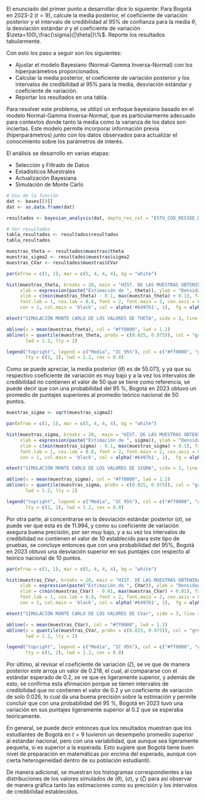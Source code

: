 El enunciado del primer punto a desarrollar dice lo siguiente: Para Bogotá en 2023-2 ($t=9$), calcule la media posterior, el coeficiente de variación posterior y el intervalo de credibilidad al 95$\%$ de confianza para la media $\theta$, la desviación estándar $\sigma$ y el coeficiente de variación $\zeta=100\,\frac{\sigma}{|\theta|}\%$. Reporte los resultados tabularmente.

Con esto los paso a seguir son los siguientes:

-   Ajustar el modelo Bayesiano (Normal-Gamma Inversa-Normal) con los hiperparámetros proporcionados.
-   Calcular la media posterior, el coeficiente de variación posterior y los intervalos de credibilidad al $95\%$ para la media, desviación estándar y coeficiente de variación.
-   Reportar los resultados en una tabla.

Para resolver este problema, se utilizó un enfoque bayesiano basado en el modelo Normal-Gamma Inversa-Normal, que es particularmente adecuado para contextos donde tanto la media como la varianza de los datos son inciertas. Este modelo permite incorporar información previa (hiperparámetros) junto con los datos observados para actualizar el conocimiento sobre los parámetros de interés.

El análisis se desarrollo en varias etapas:

-   Selección y Filtrado de Datos
-   Estadísticos Muestrales
-   Actualización Bayesiana
-   Simulación de Monte Carlo

```r
# Uso de la función
dat <- bases[[9]]
dat <- as.data.frame(dat)

resultados <- bayesian_analysis(dat, depto_res_col = "ESTU_COD_RESIDE_DEPTO", depto_code = 11, score_col = "PUNT_MATEMATICAS", save_samples = TRUE)

# Ver resultados
tabla_resultados <- resultados$resultados
tabla_resultados
```


```r
muestras_theta <- resultados$muestras$theta
muestras_sigma2 <- resultados$muestras$sigma2
muestras_CVar <- resultados$muestras$CVar
```


```r
par(mfrow = c(1, 1), mar = c(5, 4, 4, 4), bg = "white")

hist(muestras_theta, breaks = 20, main = "HIST. DE LAS MUESTRAS OBTENIDAS PARA THETA",
     xlab = expression(paste("Estimación de ", theta)), ylab = "Densidad",
     xlim = c(min(muestras_theta) - 0.1, max(muestras_theta) + 0.1), family = "sans", 
     font.lab = 1, cex.lab = 0.8, font = 2, font.main = 2, cex.axis = 0.7, cex.main = 1.1,
     cex = 1, col.main = 'black', col = alpha('#6497b1', 1),  fg = alpha('grey20', 1), col.axis = 'grey20', border = '#b3cde0')

mtext("SIMULACIÓN MONTE CARLO DE LOS VALORES DE THETA", side = 3, line = 0.5, cex = 0.8, col = "grey20", font = 2)

abline(v = mean(muestras_theta), col = "#ff0000", lwd = 1.2)
abline(v = quantile(muestras_theta, probs = c(0.025, 0.975)), col = "grey5",
       lwd = 1.2, lty = 2)

legend("topright", legend = c("Media", "IC 95%"), col = c("#ff0000", "grey5"),
       lty = c(1, 2), lwd = 1.2, cex = 0.8)

```

Como se puede apreciar, la media posterior $(\theta)$ es de 55.073, y ya que su respectivo coeficiente de variación es muy bajo y a la vez los intervalos de credibilidad no contienen el valor de 50 que se tiene como referencia, se puede decir que con una probabilidad del 95 $\%$, Bogotá en 2023 obtuvo un promedio de puntajes superiores al promedio teórico nacional de 50 puntos. 


```r
muestras_sigma <- sqrt(muestras_sigma2)

par(mfrow = c(1, 1), mar = c(5, 4, 4, 4), bg = "white")

hist(muestras_sigma, breaks = 20,  main = "HIST. DE LAS MUESTRAS OBTENIDAS PARA LA DESVIACIÓN",
     xlab = expression(paste("Estimación de ", sigma)), ylab = "Densidad",
     xlim = c(min(muestras_sigma) - 0.1, max(muestras_sigma) + 0.1), family = "sans", 
     font.lab = 1, cex.lab = 0.8, font = 2, font.main = 2, cex.axis = 0.7, cex.main = 1.1,
     cex = 1, col.main = 'black', col = alpha('#6497b1', 1),  fg = alpha('grey20', 1), col.axis = 'grey20', border = '#b3cde0')

mtext("SIMULACIÓN MONTE CARLO DE LOS VALORES DE SIGMA", side = 3, line = 0.5, cex = 0.8, col = "grey30", font = 2)

abline(v = mean(muestras_sigma), col = "#ff0000", lwd = 1.2)
abline(v = quantile(muestras_sigma, probs = c(0.025, 0.975)), col = "grey5",
       lwd = 1.2, lty = 2)

legend("topright", legend = c("Media", "IC 95%"), col = c("#ff0000", "grey5"),
       lty = c(1, 2), lwd = 1.2, cex = 0.8)

```


Por otra parte, al concentrarse en la desviación estándar posterior $(\sigma)$, se puede ver que esta es de 11.994, y como su coeficiente de variación asegura buena precisión, por ser muy bajo, y a su vez los intervalos de credibilidad no contienen el valor de 10 establecido para este tipo de pruebas, se concluye entonces que con una probabilidad del $95\%$, Bogotá en 2023 obtuvo una desviación superior en sus puntajes con respecto al teórico nacional de 10 puntos. 


```r

par(mfrow = c(1, 1), mar = c(5, 4, 4, 4), bg = "white")

hist(muestras_CVar, breaks = 20, main = "HIST. DE LAS MUESTRAS OBTENIDAS PARA EL COEFICIENTE DE VARIACIÓN",
     xlab = expression(paste("Estimación de ", CVar)), ylab = "Densidad",
     xlim = c(min(muestras_CVar) - 0.01, max(muestras_CVar) + 0.01), family = "sans", 
     font.lab = 1, cex.lab = 0.8, font = 2, font.main = 2, cex.axis = 0.7, cex.main = 1.1,
     cex = 1, col.main = 'black', col = alpha('#6497b1', 1),  fg = alpha('grey20', 1), col.axis = 'grey20', border = '#b3cde0')

mtext("SIMULACIÓN MONTE CARLO DE LOS VALORES DE CVar", side = 3, line = 0.5, cex = 0.8, col = "grey30", font = 2)

abline(v = mean(muestras_CVar), col = "#ff0000", lwd = 1.2)
abline(v = quantile(muestras_CVar, probs = c(0.025, 0.975)), col = "grey5",
       lwd = 1.2, lty = 2)

legend("topright", legend = c("Media", "IC 95%"), col = c("#ff0000", "grey5"), 
       lty = c(1, 2), lwd = 1.2, cex = 0.8)
```


Por último, al revisar el coeficiente de variación $(\zeta)$, se ve que de manera posterior este arroja un valor de 0.218, el cual, al compararse con el estándar esperado de 0.2, se ve que es ligeramente superior, y además de esto, se confirma esta afirmación porque se tienen intervalos de credibilidad que no contienen el valor de 0.2 y un coeficiente de variación de solo 0.026, lo cual da una buena precisión sobre la estimación y permite concluir que con una probabilidad del 95 $\%$, Bogotá en 2023 tuvo una variación en sus puntajes ligeramente superior al 0.2 que se esperaba teóricamente.

En general, se puede decir entonces que los resultados muestran que los estudiantes de Bogotá en $t=9$ tuvieron un desempeño promedio superior al estándar nacional, pero con una variabilidad, que aunque sea ligeramente pequeña, si es superior a la esperada. Esto sugiere que Bogotá tiene buen nivel de preparación en matemáticas por encima del esperado, aunque con cierta heterogeneidad dentro de su población estudiantil.

De manera adicional, se muestran los histogramas correspondientes a las distribuciones de los valores simulados de $(\theta)$, $(\sigma)$, y $(\zeta)$ para así observar de manera gráfica tanto las estimaciones como su precisión y los intervalos de credibilidad establecidos.
